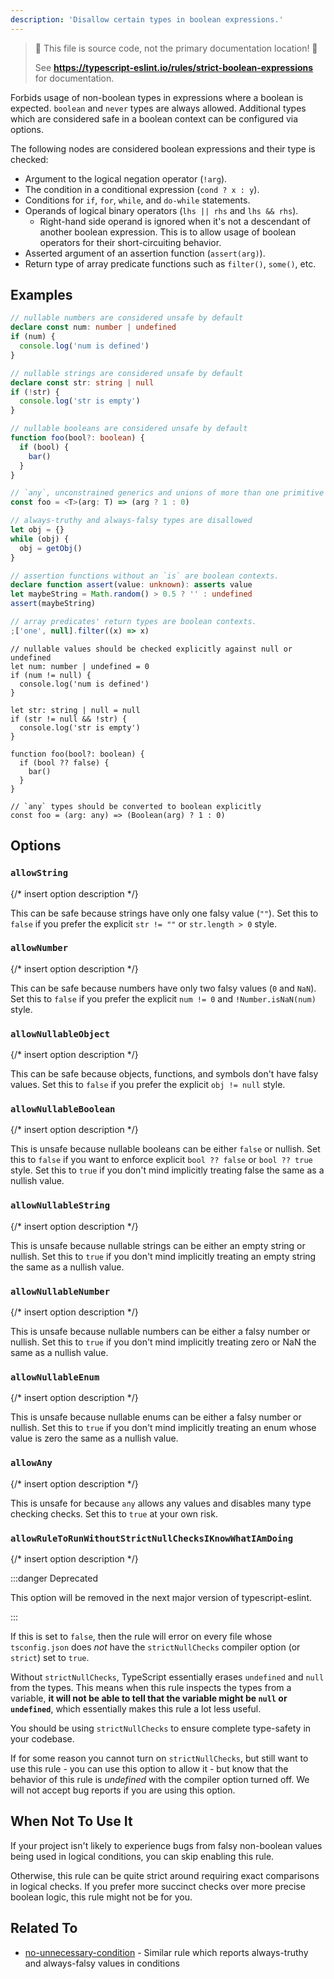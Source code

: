 ```yaml
---
description: 'Disallow certain types in boolean expressions.'
---
```



> 🛑 This file is source code, not the primary documentation location! 🛑
>
> See **https://typescript-eslint.io/rules/strict-boolean-expressions** for documentation.

Forbids usage of non-boolean types in expressions where a boolean is expected.
`boolean` and `never` types are always allowed.
Additional types which are considered safe in a boolean context can be configured via options.

The following nodes are considered boolean expressions and their type is checked:

- Argument to the logical negation operator (`!arg`).
- The condition in a conditional expression (`cond ? x : y`).
- Conditions for `if`, `for`, `while`, and `do-while` statements.
- Operands of logical binary operators (`lhs || rhs` and `lhs && rhs`).
  - Right-hand side operand is ignored when it's not a descendant of another boolean expression.
    This is to allow usage of boolean operators for their short-circuiting behavior.
- Asserted argument of an assertion function (`assert(arg)`).
- Return type of array predicate functions such as `filter()`, `some()`, etc.

## Examples

<Tabs>
<TabItem value="❌ Incorrect">

```ts
// nullable numbers are considered unsafe by default
declare const num: number | undefined
if (num) {
  console.log('num is defined')
}

// nullable strings are considered unsafe by default
declare const str: string | null
if (!str) {
  console.log('str is empty')
}

// nullable booleans are considered unsafe by default
function foo(bool?: boolean) {
  if (bool) {
    bar()
  }
}

// `any`, unconstrained generics and unions of more than one primitive type are disallowed
const foo = <T>(arg: T) => (arg ? 1 : 0)

// always-truthy and always-falsy types are disallowed
let obj = {}
while (obj) {
  obj = getObj()
}

// assertion functions without an `is` are boolean contexts.
declare function assert(value: unknown): asserts value
let maybeString = Math.random() > 0.5 ? '' : undefined
assert(maybeString)

// array predicates' return types are boolean contexts.
;['one', null].filter((x) => x)
```

</TabItem>
<TabItem value="✅ Correct">

```tsx
// nullable values should be checked explicitly against null or undefined
let num: number | undefined = 0
if (num != null) {
  console.log('num is defined')
}

let str: string | null = null
if (str != null && !str) {
  console.log('str is empty')
}

function foo(bool?: boolean) {
  if (bool ?? false) {
    bar()
  }
}

// `any` types should be converted to boolean explicitly
const foo = (arg: any) => (Boolean(arg) ? 1 : 0)
```

</TabItem>
</Tabs>

## Options

### `allowString`

{/* insert option description */}

This can be safe because strings have only one falsy value (`""`).
Set this to `false` if you prefer the explicit `str != ""` or `str.length > 0` style.

### `allowNumber`

{/* insert option description */}

This can be safe because numbers have only two falsy values (`0` and `NaN`).
Set this to `false` if you prefer the explicit `num != 0` and `!Number.isNaN(num)` style.

### `allowNullableObject`

{/* insert option description */}

This can be safe because objects, functions, and symbols don't have falsy values.
Set this to `false` if you prefer the explicit `obj != null` style.

### `allowNullableBoolean`

{/* insert option description */}

This is unsafe because nullable booleans can be either `false` or nullish.
Set this to `false` if you want to enforce explicit `bool ?? false` or `bool ?? true` style.
Set this to `true` if you don't mind implicitly treating false the same as a nullish value.

### `allowNullableString`

{/* insert option description */}

This is unsafe because nullable strings can be either an empty string or nullish.
Set this to `true` if you don't mind implicitly treating an empty string the same as a nullish value.

### `allowNullableNumber`

{/* insert option description */}

This is unsafe because nullable numbers can be either a falsy number or nullish.
Set this to `true` if you don't mind implicitly treating zero or NaN the same as a nullish value.

### `allowNullableEnum`

{/* insert option description */}

This is unsafe because nullable enums can be either a falsy number or nullish.
Set this to `true` if you don't mind implicitly treating an enum whose value is zero the same as a nullish value.

### `allowAny`

{/* insert option description */}

This is unsafe for because `any` allows any values and disables many type checking checks.
Set this to `true` at your own risk.

### `allowRuleToRunWithoutStrictNullChecksIKnowWhatIAmDoing`

{/* insert option description */}

:::danger Deprecated

This option will be removed in the next major version of typescript-eslint.

:::

If this is set to `false`, then the rule will error on every file whose `tsconfig.json` does _not_ have the `strictNullChecks` compiler option (or `strict`) set to `true`.

Without `strictNullChecks`, TypeScript essentially erases `undefined` and `null` from the types. This means when this rule inspects the types from a variable, **it will not be able to tell that the variable might be `null` or `undefined`**, which essentially makes this rule a lot less useful.

You should be using `strictNullChecks` to ensure complete type-safety in your codebase.

If for some reason you cannot turn on `strictNullChecks`, but still want to use this rule - you can use this option to allow it - but know that the behavior of this rule is _undefined_ with the compiler option turned off. We will not accept bug reports if you are using this option.

## When Not To Use It

If your project isn't likely to experience bugs from falsy non-boolean values being used in logical conditions, you can skip enabling this rule.

Otherwise, this rule can be quite strict around requiring exact comparisons in logical checks.
If you prefer more succinct checks over more precise boolean logic, this rule might not be for you.

## Related To

- [no-unnecessary-condition](./no-unnecessary-condition.mdx) - Similar rule which reports always-truthy and always-falsy values in conditions
